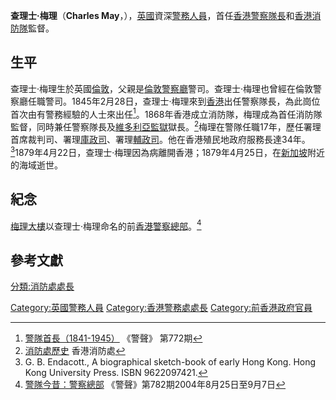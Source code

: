'''查理士·梅理'''（'''Charles May'''，{{bd|1817年||1879年|4月25日}}），[[英國|英國]]資深[[警務人員|警務人員]]，首任[[香港警察隊長|香港警察隊長]]和[[香港消防隊|香港消防隊]]監督。

==生平==
查理士·梅理生於英國[[倫敦|倫敦]]，父親{{le|約翰·梅理|John May (police officer)}}是[[倫敦警察廳|倫敦警察廳]]警司。查理士·梅理也曾經在倫敦警察廳任職警司。1845年2月28日，查理士·梅理來到[[香港|香港]]出任警察隊長，為此崗位首次由有警務經驗的人士來出任<ref>[http://www.police.gov.hk/offbeat/772/chi/f04.htm 警隊首長（1841-1945） ] {{Wayback|url=http://www.police.gov.hk/offbeat/772/chi/f04.htm |date=20140222134439 }} 《警聲》 第772期</ref>。1868年香港成立消防隊，梅理成為首任消防隊監督，同時兼任警察隊長及[[維多利亞監獄|維多利亞監獄]]獄長。<ref>[http://www.hkfsd.gov.hk/home/chi/history/history.html 消防處歷史] {{Wayback|url=http://www.hkfsd.gov.hk/home/chi/history/history.html |date=20111106065841 }}香港消防處</ref>梅理在警隊任職17年，歷任署理首席裁判司、署理[[財政司司長|庫政司]]、署理[[輔政司|輔政司]]。他在香港殖民地政府服務長達34年。<ref>G. B. Endacott., A biographical sketch-book of early Hong Kong. Hong Kong University Press. ISBN 9622097421.</ref>1879年4月22日，查理士·梅理因為病離開香港；1879年4月25日，在[[新加坡|新加坡]]附近的海域逝世。

==紀念==
[[梅理大樓|梅理大樓]]以查理士·梅理命名的前[[香港警察總部|香港警察總部]]。<ref>[http://www.police.gov.hk/offbeat/782/chi/f01.htm 警隊今昔：警察總部] {{Wayback|url=http://www.police.gov.hk/offbeat/782/chi/f01.htm |date=20200805002631 }}《警聲》第782期2004年8月25日至9月7日</ref>

{{s-start}}
{{s-gov}}
{{succession box
 | before = [[布思_(總裁判司)|布思]]
 | title  = [[香港警察隊長|香港警察隊長]]
 | years  = 1844年-1862年
 | after  = [[昆賢|昆賢]]}}
{{succession box
 | before = ''首任''
 | title  = [[消防隊監督|消防隊監督]]
 | years  = 1868年-1878年
 | after  = [[奇爾夫|奇爾夫]]}}
{{end}}

==參考文獻==
{{reflist}}
{{香港布政司}}

[[Category:英國警務人員|Category:英國警務人員]]
[[分類:消防處處長|分類:消防處處長]]
[[Category:香港警務處處長|Category:香港警務處處長]]
[[Category:前香港政府官員|Category:前香港政府官員]]